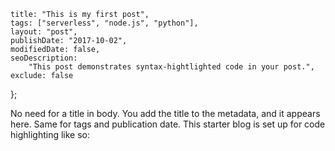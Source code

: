    title: "This is my first post",
    tags: ["serverless", "node.js", "python"],
    layout: "post",
    publishDate: "2017-10-02",
    modifiedDate: false,
    seoDescription:
        "This post demonstrates syntax-hightlighted code in your post.",
    exclude: false
};

<BlogMeta data={props} />

No need for a title in body. You add the title to the metadata, and it appears here.
Same for tags and publication date.
This starter blog is set up for code highlighting like so:

<DemoCode />
